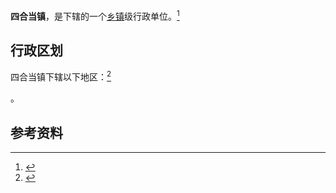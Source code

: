{{中国乡级行政区|21/13/82/111/000}}

'''四合当镇'''，是{{PRC admin/fullname|21/13/82/111/000|3}}下辖的一个[[乡镇|乡镇]]级行政单位。<ref>{{PRC admin/ref sgc|{{PRC admin/parent|21/13/82/111/000}}}}</ref>

== 行政区划 ==

四合当镇下辖以下地区：<ref>{{PRC admin/ref sgc|21/13/82/111/000}}</ref>

{{PRC admin/children|21/13/82/111/000}}。

== 参考资料 ==

{{reflist}}

{{行政区划小作品}}
{{PRC admin/navcat|21/13/82/111/000}}